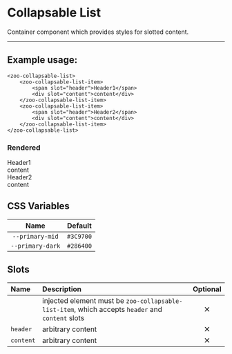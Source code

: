 # Collapsable List

Container component which provides styles for slotted content.

***

## Example usage:
	<zoo-collapsable-list>
		<zoo-collapsable-list-item>
			<span slot="header">Header1</span>
			<div slot="content">content</div>
		</zoo-collapsable-list-item>
		<zoo-collapsable-list-item>
			<span slot="header">Header2</span>
			<div slot="content">content</div>
		</zoo-collapsable-list-item>
	</zoo-collapsable-list>

### Rendered
<zoo-collapsable-list>
	<zoo-collapsable-list-item>
		<span slot="header">Header1</span>
		<div slot="content">content</div>
	</zoo-collapsable-list-item>
	<zoo-collapsable-list-item>
		<span slot="header">Header2</span>
		<div slot="content">content</div>
	</zoo-collapsable-list-item>
</zoo-collapsable-list>

## CSS Variables
|        **Name**        |   **Default**  |
| :--------------------: |:--------------:|
| `--primary-mid`        |    `#3C9700`   |
| `--primary-dark`       |    `#286400`   |
## Slots
|  **Name** |           **Description**          | **Optional** | 
| :------- | :---------------------------------|:-----------:|
|           | injected element must be `zoo-collapsable-list-item`, which accepts `header` and `content` slots| <svg viewBox="0 0 24 24" width="18" height="18"><path d="M19 6.4L17.6 5 12 10.6 6.4 5 5 6.4l5.6 5.6L5 17.6 6.4 19l5.6-5.6 5.6 5.6 1.4-1.4-5.6-5.6z"/></svg>
| `header`  | arbitrary content| <svg viewBox="0 0 24 24" width="18" height="18"><path d="M19 6.4L17.6 5 12 10.6 6.4 5 5 6.4l5.6 5.6L5 17.6 6.4 19l5.6-5.6 5.6 5.6 1.4-1.4-5.6-5.6z"/></svg>
| `content` | arbitrary content| <svg viewBox="0 0 24 24" width="18" height="18"><path d="M19 6.4L17.6 5 12 10.6 6.4 5 5 6.4l5.6 5.6L5 17.6 6.4 19l5.6-5.6 5.6 5.6 1.4-1.4-5.6-5.6z"/></svg>
